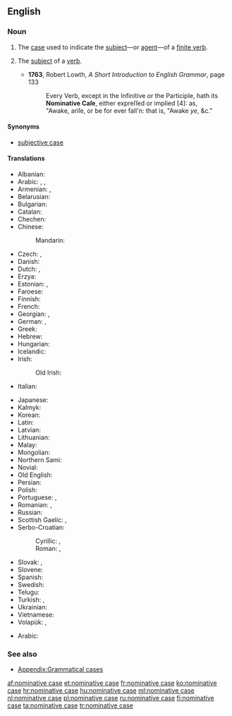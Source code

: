 ==English==
{{wikipedia}}

===Noun===
{{en-noun|head=[[nominative]] [[case]]}}

# {{context|grammar|lang=en}} The [[case]] used to indicate the [[subject]]—or [[agent]]—of a [[finite verb]].
# {{context|obsolete|grammar|lang=en}} The [[subject]] of a [[verb]].
#* '''1763''', Robert Lowth, ''A Short Introduction to English Grammar'', page 133
#*: Every Verb, except in the Infinitive or the Participle, hath its '''Nominative Caſe''', either expreſſed or implied [4]: as,<br/>"Awake, ariſe, or be for ever fall'n: that is, "Awake ''ye'', &c."

====Synonyms====
* [[subjective case]]

====Translations====
{{trans-top|case used to indicate the subject}}
* Albanian: {{t|sq|emërore|f}}
* Arabic: {{t|ar|حَالَة اَلرَّفْع|f|tr=ḥālat ar-rafʿ}}, {{t|ar||tr=ħáːltu r-ráfʕu|f}}, {{t|ar|مَرْفُوع|m}}
* Armenian: {{t|hy|ուղղական հոլով}}, {{t|hy|ուղղական}}
* Belarusian: {{t|be|назо́ўны склон|m|sc=Cyrl}}
* Bulgarian: {{t|bg|имени́телен паде́ж|m}}
* Catalan: {{t|ca|cas nominatiu|m}}
* Chechen: {{t|ce|цIерниг дожар}}
* Chinese:
*: Mandarin: {{t+|cmn|主格|tr=zhǔgé|sc=Hani}}
* Czech: {{t+|cs|nominativ|m}}, {{t|cs|první pád|m}}
* Danish: {{t+|da|nominativ}}
* Dutch: {{t+|nl|eerste naamval|m}}, {{t+|nl|nominatief|m}}
* Erzya: {{t|myv|лемдиця}}
* Estonian: {{t+|et|nimetav kääne}}, {{t+|et|nominatiiv}}
* Faroese: {{t+|fo|hvørfall|n}}
* Finnish: {{t+|fi|nominatiivi}}
* French: {{t+|fr|nominatif|m}}
* Georgian: {{t+|ka|სახელობითი}}, {{t+|ka|სახელობითი ბრუნვა}}
* German: {{t+|de|Nominativ|m}}, {{t+|de|Wer-Fall|m}}
* Greek: {{t+|el|ονομαστική|f}}
* Hebrew: {{t+|he|נושא|m|tr=nosé}}
* Hungarian: {{t+|hu|alanyeset}}
* Icelandic: {{t+|is|nefnifall|n}}
* Irish: {{t+|ga|ainmneach|m}}
*: Old Irish: {{t|sga|ainmmnid|m}}
* Italian: {{t+|it|nominativo|m}}
{{trans-mid}}
* Japanese: {{t+|ja|主格|tr=[[しゅかく]], shukaku}}
* Kalmyk: {{t|xal|нерәдгч киисквр}}
* Korean: {{t+|ko|주격|tr=主格, ju-gyeok}}
* Latin: {{t|la|casus nominativus|m}}
* Latvian: {{t+|lv|nominatīvs|m}}
* Lithuanian: {{t+|lt|vardininkas|m}}
* Malay: {{t|ms|kes nominatif}}
* Mongolian: {{t+|mn|нэрлэх|sc=Cyrl}}
* Northern Sami: {{t|se|nominatiiva}}
* Novial: {{t|nov|nominative}}
* Old English: {{t|ang|nemniendlic cásus}}
* Persian: {{t|fa|حالت نهادی|tr=hâlat-e nahâdi|sc=fa-Arab}}
* Polish: {{t+|pl|mianownik|m-in}}
* Portuguese: {{t|pt|caso nominativo|m}}, {{t+|pt|nominativo|m}}
* Romanian: {{t|ro|caz nominativ|n}}, {{t+|ro|nominativ|n}}
* Russian: {{t+|ru|имени́тельный паде́ж|m}}
* Scottish Gaelic: {{t|gd|tuiseal ainmneach|m}}, {{t|gd|ainmneach}}
* Serbo-Croatian:
*: Cyrillic: {{t|sh|но̏минатӣв|m|sc=Cyrl}}, {{t|sh|пр̀ви па́деж|m|sc=Cyrl}}
*: Roman: {{t+|sh|nȍminatīv|m}}, {{t|sh|pr̀vi pádež|m}}
* Slovak: {{t|sk|prvý pád|m}}, {{t+|sk|nominatív|m}}
* Slovene: {{t+|sl|imenovalnik|m}}
* Spanish: {{t|es|caso nominativo|m}}
* Swedish: {{t+|sv|nominativ|c}}
* Telugu: {{t+|te|ప్రథమా విభక్తి}}
* Turkish: {{t+|tr|yalın hâl}}, {{t|tr|[[ismin]] [[yalın]] [[hâli]]}}
* Ukrainian: {{t+|uk|називний|m|sc=Cyrl}}
* Vietnamese: {{t|vi|nguyên cách}}
* Volapük: {{t|vo|kimfal}}, {{t+|vo|nominatif}}
{{trans-bottom}}

{{checktrans-top}}
* Arabic: {{t-check|ar|حَالَة الرَّفْع|tr=ḥālat ar-rafʿ|f}}
{{trans-bottom}}

===See also===
* [[Appendix:Grammatical cases]]

[[af:nominative case]]
[[et:nominative case]]
[[fr:nominative case]]
[[ko:nominative case]]
[[hr:nominative case]]
[[hu:nominative case]]
[[ml:nominative case]]
[[nl:nominative case]]
[[pl:nominative case]]
[[ru:nominative case]]
[[fi:nominative case]]
[[ta:nominative case]]
[[tr:nominative case]]